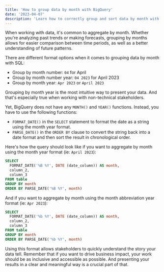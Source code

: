 ```yaml
---
title: 'How to group data by month with BigQuery'
date: '2023-04-07'
description: 'Learn how to correctly group and sort data by month with BigQuery using the FORMAT_DATE and PARSE_date functions'
---
```


When working with data, it's common to aggregate by month. Whether you're analyzing past trends or making forecasts, grouping by months allows for easier comparison between time periods, as well as a better understanding of future patterns.

There are different format options when it comes to grouping data by month with SQL:

- Group by month number: `04` for April
- Group by month number year: `04 2023` for April 2023
- Group by month year: `Apr 2023` or `April 2023`

Grouping by month year is the most intuitive way to present your data. And that's especially true when working with non-technical stakeholders.

Yet, BigQuery does not have any `MONTH()` and `YEAR()` functions. Instead, you have to use the following functions:

 - `FORMAT_DATE()` in the `SELECT` statement to format the date as a string using the month year format.
 - `PARSE_DATE()` in the `ORDER BY` clause to convert the string back into a date format and then sort the result in chronological order.

Here's how the query should look like if you want to aggregate by month using the month year format (ie: `April 2023`):

```sql
SELECT 
  FORMAT_DATE('%B %Y', DATE (date_column)) AS month,
  column_2,
  column_3
FROM table
GROUP BY month
ORDER BY PARSE_DATE('%B %Y', month)
```

And if you want to aggregate by month using the month abbreviation year format (ie: `Apr 2023`):

```sql
SELECT 
  FORMAT_DATE('%b %Y', DATE (date_column)) AS month,
  column_2,
  column_3
FROM table
GROUP BY month
ORDER BY PARSE_DATE('%b %Y', month)
```

Using this format allows stakeholders to quickly understand the story your data tell. Remember that if you want to drive business impact, your work should be as inclusive and accessible as possible. And presenting your results in a clear and meaningful way is a crucial part of that.